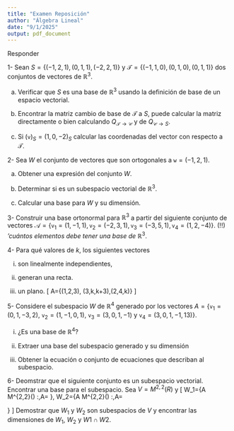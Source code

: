 ```yaml
---
title: "Examen Reposición"
author: "Álgebra Lineal"
date: "9/1/2025"
output: pdf_document
---
```


Responder 

1- Sean $S=\{(-1,2,1),(0,1,1),(-2,2,1)\}$ y $\mathcal{T}=\{(-1,1,0),(0,1,0),(0,1,1)\}$ dos conjuntos de vectores de $\mathbb{R}^{3}$. 

 a) Verificar que $S$ es una base de $\mathbb{R}^3$ usando la definición de base de un espacio vectorial.
 
 b) Encontrar la matriz cambio de base de $\mathcal{T}$ a $S$, puede calcular la matriz directamente o bien calculando $Q_{\mathcal{T}\rightarrow \mathcal{C}}$ y de $Q_{\mathcal{C}\rightarrow S}$.
 
 c) Si $(\mathtt{v})_{S}=(1,0,-2)_{S}$ calcular las coordenadas del vector con respecto a $\mathcal{T}$.
 
2- Sea $W$ el conjunto de vectores que son ortogonales a $\mathtt{w}=(-1,2,1)$. 
 
  a) Obtener una expresión del conjunto $W$.
  
  b) Determinar si es un subespacio vectorial de $\mathbb{R}^{3}$.
  
  c) Calcular una base para $W$ y su dimensión.
  
3- Construir una base ortonormal para $\mathbb{R}^3$ a partir del siguiente conjunto de vectores $\mathcal{A}=\{\mathtt{v}_1=(1,-1,1),\mathtt{v}_2=(-2,3,1), \mathtt{v}_3=(-3,5,1),\mathtt{v}_4=(1,2,-4)\}$. 
(!!) _'cuántos_ _elementos_ _debe_ _tener_ _una_ _base_ _de_ $\mathbb{R}^{3}$.


4- Para qué valores de $k$, los siguientes vectores 
 
 i) son linealmente independientes,  
 
 ii) generan una recta.
 
 iii) un plano.
\[
  A=\{(1,2,3), (3,k,k+3),(2,4,k)\}
 \]
 
 5- Considere el subespacio $W$ de $\mathbb{R}^4$ generado por los vectores $A=\{\mathtt{v}_1=(0,1,-3,2)$, $\mathtt{v}_2=(1,-1,0,1)$, $\mathtt{v}_3=(3,0,1,-1)$ y $\mathtt{v}_4=(3,0,1,-1,13)\}$.
 
  i) ¿Es una base de $\mathbb{R}^4$?
  
  ii) Extraer una base del subespacio generado y su dimensión
  
  iii) Obtener la ecuación o conjunto de ecuaciones que describan al subespacio.
  
6- Deomstrar que el siguiente conjunto es un subespacio vectorial. Encontrar una base para el subespacio.
Sea $V =M^{2,2}(R)$ y
\[
W_1=\Big\{A \in M^{2,2}(\mathbb{R}) :\,A= \begin{pmatrix} a & -b \\ b & a 
\end{pmatrix}\Big\},\quad 
W_2=\Big\{A \in M^{2,2}(\mathbb{R}) :\,A= \begin{pmatrix} 0 & -a \\ a & c 
\end{pmatrix}\Big\}
\]
Demostrar que $W_1$ y $W_2$ son subespacios de $V$ y encontrar las dimensiones de $W_1$, $W_2$ y
$W1 \cap W2$.

